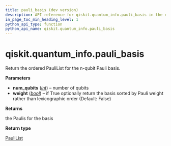 ```yaml
---
title: pauli_basis (dev version)
description: API reference for qiskit.quantum_info.pauli_basis in the dev version of qiskit
in_page_toc_min_heading_level: 1
python_api_type: function
python_api_name: qiskit.quantum_info.pauli_basis
---
```


<span id="qiskit-quantum-info-pauli-basis" />

# qiskit.quantum\_info.pauli\_basis

<Function id="qiskit.quantum_info.pauli_basis" isDedicatedPage={true} github="https://github.com/Qiskit/qiskit/tree/main/qiskit/quantum_info/operators/symplectic/pauli_utils.py#L21-L40" signature="qiskit.quantum_info.pauli_basis(num_qubits, weight=False)">
  Return the ordered PauliList for the n-qubit Pauli basis.

  **Parameters**

  *   **num\_qubits** ([*int*](https://docs.python.org/3/library/functions.html#int "(in Python v3.13)")) – number of qubits
  *   **weight** ([*bool*](https://docs.python.org/3/library/functions.html#bool "(in Python v3.13)")) – if True optionally return the basis sorted by Pauli weight rather than lexicographic order (Default: False)

  **Returns**

  the Paulis for the basis

  **Return type**

  [PauliList](quantum-info-pauli-list "qiskit.quantum_info.PauliList")
</Function>

